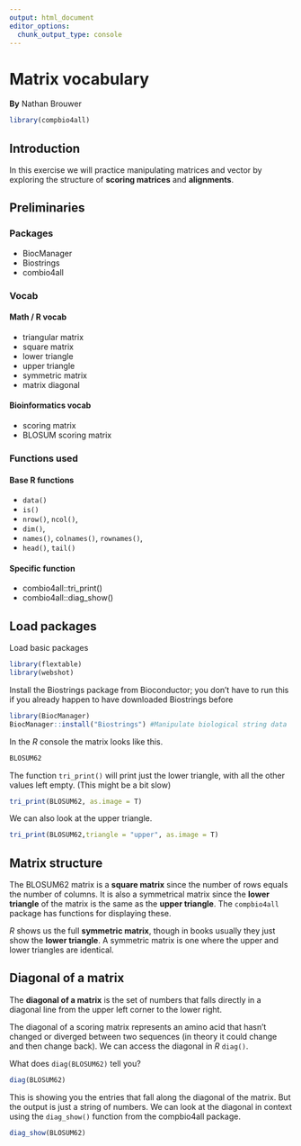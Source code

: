 ```yaml
---
output: html_document
editor_options: 
  chunk_output_type: console
---
```

# Matrix vocabulary

**By** Nathan Brouwer

```r
library(compbio4all)
```

<!-- Other to do -->
<!-- first work with smaller matrix (DNA? distance matrix?) -->
<!-- transpose -->
<!-- mirror symmetry -->
<!-- remove ambig codes while working with it -->


## Introduction 

In this exercise we will practice manipulating matrices and vector by exploring the structure of **scoring matrices** and **alignments**.

## Preliminaries


### Packages 

* BiocManager
* Biostrings
* combio4all

### Vocab

#### Math / R vocab

* triangular matrix
* square matrix
* lower triangle
* upper triangle
* symmetric matrix
* matrix diagonal


#### Bioinformatics vocab 
* scoring matrix
* BLOSUM scoring matrix



### Functions used

#### Base R functions
* `data()`
* `is()`
* `nrow()`, `ncol()`, 
* `dim()`,
* `names()`, `colnames()`, `rownames()`, 
* `head()`,  `tail()`

#### Specific function

* combio4all::tri_print()
* combio4all::diag_show()


## Load packages

Load basic packages
```r
library(flextable)
library(webshot)
```


Install the Biostrings package from Bioconductor; you don't have to run this if you already happen to have downloaded Biostrings before
```r
library(BiocManager)
BiocManager::install("Biostrings") #Manipulate biological string data
```



In the *R* console the matrix looks like this. 

```r
BLOSUM62
```



The function `tri_print()` will print just the lower triangle, with all the other values left empty. (This might be a bit slow)
```r
tri_print(BLOSUM62, as.image = T)
```


We can also look at the upper triangle.
```r
tri_print(BLOSUM62,triangle = "upper", as.image = T)
```


## Matrix structure

The BLOSUM62 matrix is a **square matrix** since the number of rows equals the number of columns.  It is also a symmetrical matrix since the **lower triangle** of the matrix is the same as the **upper triangle**.  The `compbio4all` package has functions for displaying these.  

*R* shows us the full **symmetric matrix**, though in books usually they just show the **lower triangle**.  A symmetric matrix is one where the upper and lower triangles are identical.


## Diagonal of a matrix

The **diagonal of a matrix** is the set of numbers that falls directly in a diagonal line from the upper left corner to the lower right.

The diagonal of a scoring matrix represents an amino acid that hasn't changed or diverged between two sequences (in theory it could change and then change back).  We can access the diagonal in *R* `diag()`.

What does `diag(BLOSUM62)` tell you?


```r
diag(BLOSUM62)
```

This is showing you the entries that fall along the diagonal of the matrix.  But the output is just a string of numbers. We can look at the diagonal in context using the `diag_show()` function from the compbio4all package.

```r
diag_show(BLOSUM62)
```


